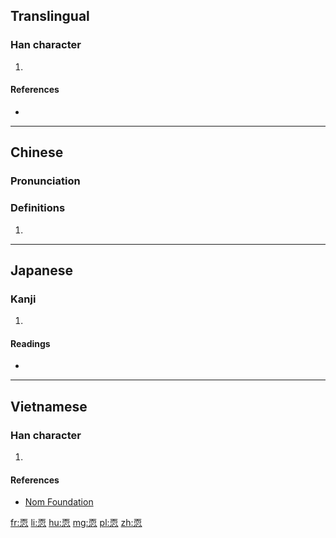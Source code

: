 ==Translingual==

===Han character===
{{Han char|rn=61|rad=心|as=06|sn=10|four=1033<sub>2</sub>|canj=一月心 (MBP)|ids=⿱[[而]][[心]]}}

# {{defn|Han|sort=心06}}

====References====
* {{Han ref|kx=0385.080|dkj=10587|dj=0716.030|hdz=42290.090|uh=6067|ud=24679|bh=D17E|bd=53630}}

----

==Chinese==
{{zh-hanzi-box|[[恧]]}}

===Pronunciation===
{{zh-pron
|m=nǜ
|c=nuk1,nuk6
|h=
|mn=
|w=
|mc=
|oc=
|ma=|ma2=
|cat=
}}

===Definitions===
{{zh-pos}}

# {{defn|Han|sort=心06}}

----

==Japanese==

===Kanji===
{{ja-kanji|grade=|rs=心06}}

# {{defn|lang=ja|sort=心06}}

====Readings====
* {{ja-readings|on=[[じく]] (jiku), [[にく]] (niku), [[じょく]] (joku), [[にょく]] (nyoku)|kun=[[はじる]] (hajiru)}}

----

==Vietnamese==

===Han character===
{{vi-readings|rs=心06| hanviet = nục}}

# {{defn|lang=vi|sort=心06}}

====References====
*[http://nomfoundation.org/common/nom_details.php?codepoint=6067 Nom Foundation]

[[fr:恧]]
[[li:恧]]
[[hu:恧]]
[[mg:恧]]
[[pl:恧]]
[[zh:恧]]